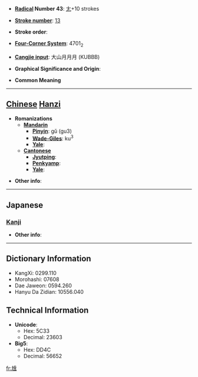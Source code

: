 * '''[[Wiktionary:Chinese radical index| Radical]] Number 43''': [[Wiktionary:Chinese radical index 尢|尢]]+10 strokes

* '''[[Wiktionary:Chinese total strokes index|Stroke number]]''': [[Wiktionary:Chinese total strokes index 13|13]]

* '''Stroke order''': 

* '''[[Wiktionary:Chinese four corner index|Four-Corner System]]''': 4701<sub>2</sub>

* '''[[Wiktionary:Chinese Cangjie index|Cangjie input]]''': 大山月月月 (KUBBB)

* '''Graphical Significance and Origin''': 

* '''Common Meaning'''

----

== [[Chinese]] [[Hanzi]] ==

* '''Romanizations'''
** '''[[Mandarin]]'''
*** '''[[Pinyin]]''': gǔ (gu3)
*** '''[[Wade-Giles]]''': ku<sup>3</sup>
*** '''[[Yale]]''': 
** '''[[Cantonese]]'''
*** '''[[Jyutping]]''':
*** '''[[Penkyamp]]''': 
*** '''[[Yale]]''': 

* '''Other info''': 

----

==Japanese==
===[[Kanji]]===
{{kanji|on readings=[[こつ]] (kotsu), [[くち]] (kuchi), [[くわつ]] (kuwatsu), [[げち]] (gechi)
|kun readings=
}}

* '''Other info''':  

----

== Dictionary Information ==

* KangXi: 0299.110
* Morohashi: 07608
* Dae Jaweon: 0594.260
* Hanyu Da Zidian: 10556.040

== Technical Information ==

* '''Unicode''':
** Hex: 5C33
** Decimal: 23603
* '''Big5''':
** Hex: DD4C
** Decimal: 56652

[[fr:尳]]